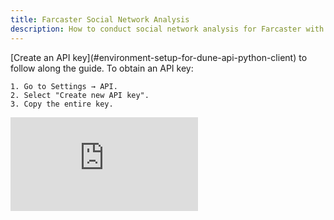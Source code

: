 ```yaml
---
title: Farcaster Social Network Analysis
description: How to conduct social network analysis for Farcaster with Dune API and Python (summary statistics, centrality measures, graph sampling, and community detection)
---
```


<Check>
[Create an API key](#environment-setup-for-dune-api-python-client) to follow along the guide.
    To obtain an API key:

    1. Go to Settings → API.
    2. Select "Create new API key".
    3. Copy the entire key.

</Check>

<div
  style={{
    position: "relative",
    paddingBottom: "calc(55.052083333333336% + 41px)",
    height: 0,
    width: "100%",
  }}
>
  <iframe
    src="https://demo.arcade.software/f07eudjtOJz9URF8TGa5?embed"
    frameBorder={0}
    loading="lazy"
    webkitallowfullscreen=""
    mozallowfullscreen=""
    allowFullScreen=""
    style={{
      position: "absolute",
      top: 0,
      left: 0,
      width: "100%",
      height: "100%",
      colorScheme: "light",
    }}
    title="how to generate API key"
  />
</div>

In the age of digital interconnectivity, platforms like Facebook and Instagram leverage the intricate webs of user relationships to drive their strategies, from identifying top influencers to deploying targeted ads to deciding what content to recommend on user's feed. Yet, obtaining and analyzing real-world social network data is no small feat. For those with a budding interest in graph theory or network analysis, this guide will pave your path. Delve deep as we walk you through analyzing data from Farcaster, a fully decentralized social network, using Python and the Dune API. It's a unique opportunity that many platforms guard closely.

👣 In this guide, we'll cover the basics of network analysis in four parts: (1) 📊 summary statistics, (2) 📏 centrality measures, (3) 🔍 graph sampling, and (4) 🏘️ community detection.

📌 Dive into our [Github notebook](<https://github.com/duneanalytics/python-notebook-examples/blob/main/social_network/Farcaster%20Network%20Analysis%20(Summary%20Stats%2C%20Centrality%20Measures%2C%20Sampling%2C%20%26%20Community%20Detection).ipynb>) to actively follow the code as you navigate this guide.

<Note>
    - This example uses the Dune Python client, a framework for interacting with Dune's official API. Dune Client can [be found here](https://github.com/duneanalytics/dune-client) and installed by doing `pip install dune-client`

    - Credit consumption for each Dune API action is estimated and printed out with a ⛽ symbol. To learn more about credit, [please visit this page](learning/how-tos/credit-system-on-dune).

    - The network was constructed using one month of Farcaster data, ending on October 23, 2023.

</Note>
## Prerequisite

- This guide assumes you have basic understanding of what a graph, or a network is, including terminology like nodes, edges, weights, and directions.
- If you need help here, please try resources like Medium and YouTube, which are just a Google search away.
- If you need a specific recommendation, check this out, in both [written format](https://towardsdatascience.com/social-network-analysis-from-theory-to-applications-with-python-d12e9a34c2c7) and [video format](https://www.youtube.com/watch?v=px7ff2_Jeqw)

## Setups and Dataset

### Construct Dataset

To build a network, we need nodes and their relationships. Refer to [this Dune query](https://dune.com/queries/3078764?category=third_party_data&schema=neynar&catalog=dune) for data required.

- Nodes are identified by a unique "fid" (Farcaster ID).
- Relationships (edges) between nodes are based on four actions: follow, like, repost, and comment.
- Interaction weights are: follow = 5, like = 1, repost = 3, comment = 2. They consider directionality.
- These interactions as parameterized variables, adjust as needed.

### Packages and Imports

Install required packages with:

```bash
pip install -r requirements.txt
```

This is the content in [requirements.txt](https://github.com/duneanalytics/python-notebook-examples/blob/main/social_network/requirements.txt):

```txt
pandas
networkx
python-louvain
matplotlib
plotly
python-dotenv
dune-client
nltk
```

Then, load necessary libraries:

```py
import pandas as pd
import networkx as nx
import community as community_louvain
from networkx import community
import matplotlib.pyplot as plt
import plotly.graph_objects as go
import json
from dune_client.types import QueryParameter
from dune_client.client import DuneClient
from dune_client.query import QueryBase
from multiprocessing import Pool
import nltk
from nltk.tokenize import word_tokenize
from nltk.corpus import stopwords
from collections import Counter
import random
import itertools
import warnings

nltk.download('stopwords')
nltk.download('punkt')
```

### Environment Setup for Dune API Python Client

For the Dune API, obtain an API key:

1. Go to Settings → API.
2. Select "Create new API key".
3. Copy the entire key.

<div
  style={{
    position: "relative",
    paddingBottom: "calc(55.052083333333336% + 41px)",
    height: 0,
    width: "100%",
  }}
>
  <iframe
    src="https://demo.arcade.software/f07eudjtOJz9URF8TGa5?embed"
    frameBorder={0}
    loading="lazy"
    webkitallowfullscreen=""
    mozallowfullscreen=""
    allowFullScreen=""
    style={{
      position: "absolute",
      top: 0,
      left: 0,
      width: "100%",
      height: "100%",
      colorScheme: "light",
    }}
    title="how to generate API key"
  />
</div>

Export your API key:

```
DUNE_API_KEY=<insert your key>
DUNE_API_REQUEST_TIMEOUT=120
```

Adjust the timeout as necessary.

### Import Data into Notebook and Construct the DiGraph

There are two methods to export data from Dune and into notebook:

<Tabs>
  <Tab title="FiGet Latest Resultrst">

    Retrieve the latest result, which is faster as it bypasses execution.

    ```py
    query_result = pd.DataFrame(dune.get_latest_result(3078764, max_age_hours=72).result.rows)
    # can call get_latest_result_dataframe once newest version of Dune Client is released
    ```

  </Tab>
  <Tab title="Query a Query
">

  </Tab>
  <Tab title="Second">

    Trigger a new execution, allowing flexible parameter adjustments directly from the notebook.

    ```py
    query = QueryBase(
        name="Farcaster Centrality Measures",
        query_id=3078764,
        params=[
            # Here we can play with different weights we are assigning to each type of reaction in this directed graph
            QueryParameter.number_type(name="follow_points", value=5),
            QueryParameter.number_type(name="like_points", value=1),
            QueryParameter.number_type(name="recast_points", value=3),
            QueryParameter.number_type(name="reply_points", value=2),
            QueryParameter.number_type(name="past_n_months", value=1),
        ],
    )
    query_result = dune.run_query_dataframe(query=query, performance="large") # specify large cluster for faster runtime
    ```

  </Tab>
</Tabs>

To build a [DiGraph](https://networkx.org/documentation/stable/reference/classes/digraph.html#networkx.DiGraph) (graph with directed edges), simply use `NetworkX`'s [`from_pandas_edgelist` function](https://networkx.org/documentation/stable/reference/generated/networkx.convert_matrix.from_pandas_edgelist.html).

```py
G = nx.from_pandas_edgelist(query_result,
                            source='from_user',
                            target='to_user',
                            edge_attr='total_points',
                            create_using=nx.DiGraph())
```

With our setup complete, let's dive into the summary statistics of the social network we've constructed.

## 📊 Part 1: Summary Statistics

Let's start by assessing our graph's summary statistics such as density and average degree. Through metrics like density and average degree, we see Farcaster users are sparsely connected. A plotted degree distribution and number of strongly connected components reveal few highly connected users and significant segmentation into isolated clusters.

Here's a brief code snippet. For the comprehensive version, visit the [Github notebook](<https://github.com/duneanalytics/python-notebook-examples/blob/main/social_network/Farcaster%20Network%20Analysis%20(Summary%20Stats%2C%20Centrality%20Measures%2C%20Sampling%2C%20%26%20Community%20Detection).ipynb>).

<Tabs>
  <Tab title="Density">
    ```py
    density = nx.density(G)
    print(f"Density: \{density:.4f}")
    ```
  </Tab>
  <Tab title="Avg Degree ">
    ```py
    avg_degree = sum(dict(G.degree()).values()) / float(len(G.nodes))
    print(f"Average Degree: \{avg_degree:.4f}")
    ```
  </Tab>
  <Tab title="Degree Distribution">
    ```py
    degree_sequence = sorted([d for n, d in G.degree()], reverse=True)

    plt.hist(degree_sequence, bins=20)
    plt.title("Degree Distribution")
    plt.xlabel("Degree")
    plt.ylabel("Count")
    ```

  </Tab>
  <Tab title="Strongly Connected Components">
    ```py
    num_strongly_conn_comp = nx.number_strongly_connected_components(G)
    print(f"Number of Strongly Connected Components: \{num_strongly_conn_comp}")
    ```
  </Tab>
</Tabs>

## 📏 Part 2: Centrality Measures

Centrality measures identify important nodes in a network, but "importance" can be defined in many ways. In this guide, we will explore:

- **Degree Centrality**: Gauges a node's exposure by counting its connected edges.

```py
degree_centrality = nx.degree_centrality(G)
```

- **Betweenness Centrality**: Measures a node's control over communication between others.

```py
betweenness_centrality = nx.betweenness_centrality(G, normalized=True) # can add k=1000 when optimization is needed
```

- **Closeness Centrality**: Assesses how fast information spreads from one node to all others.

```py
closeness_centrality = nx.closeness_centrality(G)
```

- **Eigenvector Centrality**: Evaluates influence based on the importance of connected nodes.

```py
eigenvector_centrality = nx.eigenvector_centrality(G, max_iter=200)
```

- **PageRank**: Used by Google, it considers the structure of incoming links.

```py
pagerank = nx.pagerank(G, alpha=0.85)
```

_Again, above is a brief code snippet. For the comprehensive version, visit the [Github notebook](<https://github.com/duneanalytics/python-notebook-examples/blob/main/social_network/Farcaster%20Network%20Analysis%20(Summary%20Stats%2C%20Centrality%20Measures%2C%20Sampling%2C%20%26%20Community%20Detection).ipynb>)._

👑 And the influencer crown? Unsurprisingly, it goes to Farcaster's founder, Dan (dwr.eth). Of course, who else could it be? 😉

## 🎨 Bonus part: Visualizing Networks

Visualization enhances any analysis, but visualizing extensive networks like ours can be a maze. Let's navigate two visualization paths you can adapt further:

- In Gephi: [Gephi](https://gephi.org/) is a good tool to presenting large networks comprehensively. Export the graph from Python with nx.write_gml(G, "file_name.gml") and dive into Gephi. Tweak node sizes, colors, and labels to distill insights.

- In Python notebook: for a more focused lens, visualize the top 200 nodes by degree with NetworkX. Node color denotes out-degree: a blue node engages less, while a red one is more active. Node size illustrates in-degree, reflecting the interactions received.

<Tabs>
  <Tab title="Static">
    ```py
    # Layout
    pos = nx.spring_layout(G)

    # Node Colors (heatmap-style based on out-degree)
    out_degrees = [G.out_degree(n) for n in G.nodes()]
    max_out_degree = max(out_degrees)
    colors = plt.cm.coolwarm([d/max_out_degree for d in out_degrees])

    # Adjusting alpha for visibility
    alpha_values = [0.7 + 0.3 * (d/max_out_degree) for d in out_degrees]

    # Node Sizes (based on in-degree)
    in_degrees = [G.in_degree(n) for n in G.nodes()]
    size_factor = 10  # adjust this value to fit your needs
    sizes = [d * size_factor for d in in_degrees]

    # Set the figure size
    plt.figure(figsize=(15, 10))

    # Draw Nodes and Edges
    nx.draw_networkx_nodes(G, pos, node_color=colors, node_size=sizes, alpha=alpha_values)
    nx.draw_networkx_edges(G, pos, edge_color='gray', alpha=0.5)  # Set edge color to gray or any distinct color you prefer
    nx.draw_networkx_labels(G, pos)  # Optional: if you want labels on nodes

    plt.title("Top 200 influential users in Farcaster network")
    plt.show()
    ```

  </Tab>
  <Tab title="Interactive">
    ```py
    # Layout
    pos = nx.kamada_kawai_layout(G)

    # Node Colors (heatmap-style based on out-degree)
    out_degrees = [G.out_degree(n) for n in G.nodes()]
    max_out_degree = max(out_degrees)
    colorscale = [[0, 'blue'], [1, 'red']]
    node_colors = [d/max_out_degree for d in out_degrees]

    # Node Sizes (adjusted for better visibility)
    size_factor = 0.5
    sizes = [d * size_factor + 5 for d in in_degrees]  # Added a constant to ensure even nodes with 0 in-degrees are visible

    # Edge coordinates for plotting
    edge_x = []
    edge_y = []
    for edge in G.edges():
        x0, y0 = pos[edge[0]]
        x1, y1 = pos[edge[1]]
        edge_x.extend([x0, x1, None])
        edge_y.extend([y0, y1, None])

    # Node coordinates for plotting
    node_x = [pos[node][0] for node in G.nodes()]
    node_y = [pos[node][1] for node in G.nodes()]

    # Node Labels
    labels = list(G.nodes())

    # Create the plot using Plotly
    edge_trace = go.Scatter(x=edge_x, y=edge_y, mode='lines', line=dict(color='gray', width=0.5), opacity=0.7)
    node_trace = go.Scatter(x=node_x, y=node_y, mode='markers+text', marker=dict(size=sizes, color=node_colors, colorscale=colorscale, showscale=True, opacity=0.8), text=labels, textposition="top center", hoverinfo='text')

    fig = go.Figure(data=[edge_trace, node_trace])

    # Adjusting layout for better visualization
    fig.update_layout(showlegend=False, hovermode='closest', width=1000, height=1000)

    fig.show()
    ```

  </Tab>
</Tabs>

In our interactive plot, briang (large, blue) contrasts with n (smaller, red). It suggests briang attracts more interactions, whereas n is the initiator in recent activity.

## 🔍 Part 3: Graph Sampling

Graph sampling is essential for handling large networks. Random Node Sampling (RNS) and Random Walk Sampling (RWS) are two simple methods we will cover here.

_Again, below is a brief code snippet. For the comprehensive version, visit the [Github notebook](<https://github.com/duneanalytics/python-notebook-examples/blob/main/social_network/Farcaster%20Network%20Analysis%20(Summary%20Stats%2C%20Centrality%20Measures%2C%20Sampling%2C%20%26%20Community%20Detection).ipynb>)._

<Tabs>
  <Tab title="Random Node Sampling">
    ```py
    def random_node_sampling(graph, num_nodes, seed=None):
        if seed is not None:
            random.seed(seed)  # Set the random seed if provided
            
        sampled_nodes = random.sample(graph.nodes(), num_nodes)
        return graph.subgraph(sampled_nodes)
    ```
  </Tab>
  <Tab title="Random Walk Sampling">
    Note that we need to pick a node to start this random walk. 
    ```py
    def random_walk_sampling(graph, start_node, num_nodes, seed=None):
        if seed is not None:
            random.seed(seed)  # Set the random seed if provided

        sampled_nodes = set([start_node])
        current_node = start_node

        while len(sampled_nodes) < num_nodes:
            neighbors = list(graph.neighbors(current_node))

            # If there are no neighbors, backtrack to a previously visited node
            if not neighbors:
                previous_nodes = list(sampled_nodes)
                random.shuffle(previous_nodes)
                for previous_node in previous_nodes:
                    neighbors = list(graph.neighbors(previous_node))
                    if neighbors:
                        current_node = random.choice(neighbors)
                        break

            # If there are neighbors, choose a random one
            else:
                current_node = random.choice(neighbors)

            sampled_nodes.add(current_node)

        return graph.subgraph(sampled_nodes)
    ```

  </Tab>
</Tabs>

## 🏘️ Part 4: Community Detection

Community detection, akin to clustering in traditional data analysis, reveals hidden structures within our sampled graph. While you might lean towards classic algorithms like k-means, specialized methods like the Louvain, which focuses on modularity, offer tailored insights. But remember, there's no universal solution—your choice should resonate with your graph's nature and your objectives.

Here we illustrate how to use Louvain and Girvan-Newman methods to perform community detection on our sampled network (derived by doing random node sampling).

<Tabs>
  <Tab title="Louvain">
    ```py
    def louvain_community(G, n=3, draw=True):
        partition = community_louvain.best_partition(G)
        pos = nx.spring_layout(G)
        draw_communities(G, partition, pos, draw)
        num_communities, average_size, sorted_communities = get_community_stats(partition)
        print(f"Number of detected communities: {num_communities}")
        print(f"Average community size: {average_size:.2f} nodes\n")
        print_top_communities(n, sorted_communities)
        return sorted_communities[:n] if n else sorted_communities
    ```
  </Tab>
  <Tab title="Girvan-Newman">
    ```py
    def girvan_newman_community(G, n=3, draw=True):
        communities_generator = community.girvan_newman(G)
        top_level_communities = next(communities_generator)
        partition_gn = {node: cid + 1 for cid, community in enumerate(top_level_communities) for node in community}
        pos = nx.spring_layout(G)
        draw_communities(G, partition_gn, pos, draw)
        num_communities, average_size, sorted_communities = get_community_stats(partition_gn)
        print(f"Number of detected communities: {num_communities}")
        print(f"Average community size: {average_size:.2f} nodes\n")
        print(f"Top {n} Communities:")
        print_top_communities(n, sorted_communities)
        return sorted_communities[:n] if n else sorted_communities
    ```
  </Tab>
  <Tab title="Example community detection">
    ```py
    result_louvain_random_node = louvain_community(random_node_sampling(G, 500, 11).to_undirected())
    ```
  </Tab>
</Tabs>

With these communities in hand, it's time to dig deeper. Here we illustrate how to take the top 3 communities detected in above steps, use [Dune API and parameters to retrieve social posts of these communities](https://dune.com/queries/3128246), and perform a word frequency analysis. This will shed light on the unique conversational nuances of each group.

```py
# Create a figure and a grid of subplots
fig, axs = plt.subplots(3, 1, figsize=(20, 15))

for idx, result_list in enumerate(result_louvain_random_node): # replace the results here
    # Joining items and formatting string
    quoted_items = "', '".join(result_list)
    formatted_string = f"'{quoted_items}'"

    # Define the query
    query = QueryBase(
        name="Farcaster texts lookup by handles",
        query_id=3128246, # https://dune.com/queries/3128246
        params=[
            QueryParameter.text_type(name="farcaster_handles", value=formatted_string),
            QueryParameter.number_type(name="past_n_months", value=1),
        ],
    )
    query_result = dune.run_query_dataframe(query=query, performance="large")  # Specify large cluster for faster runtime

    est_credits = query_result.size/1_000 + 20 # 20 credits for large cluster
    print(f"⛽ Estimated credit consumption from this run is {est_credits:,.1f}")


    # Concatenating all text data from the 'text' column into a single string
    text_data = query_result['text'].str.cat(sep=' ')

    # Tokenization
    tokens = word_tokenize(text_data.lower())  # Converts to lowercase

    # Removing stopwords
    tokens = [word for word in tokens if word.isalpha() and word not in stopwords.words('english')]

    # Word frequency
    word_freq = Counter(tokens)

    # Get the most common words and their counts
    words, counts = zip(*word_freq.most_common(10))

    # Plotting on the corresponding subplot
    axs[idx].bar(words, counts)
    axs[idx].set_xlabel('Words')
    axs[idx].set_ylabel('Frequency')
    axs[idx].set_title(f'Word Frequency Analysis - List {idx + 1}')

    # Set the font size of the x-axis labels
    axs[idx].tick_params(axis='x', labelsize=15)  # Change 12 to the desired font size


# Adjust the spacing between the plots
plt.tight_layout()
plt.show()
```

But of course, with text analysis, you can venture into topic modeling or sentiment analysis. There's a universe of analytical adventures waiting!

## Conclusion

We've crafted a primer on conducting social network analysis using Farcaster with the Dune API and Python. Farcaster's decentralized data offers a unique perspective, especially when mainstream platforms like Facebook restrict access, and even Twitter is tightening its grip. Dive into summary statistics, centrality measures, graph sampling, and community detection using real-world data.

Explore how to interact with Dune's data via its API and seamlessly export for your analysis endeavors. If your curiosity beckons and you're keen to experiment, let this guide be your helper companion.

Let's get connected! Any questions or thoughts about this guide or ideas for future guide, let me know via [LinkedIn](https://www.linkedin.com/in/jackieyingzhuzhang/), [Twitter](https://twitter.com/agaperste) or [Warpcast](https://warpcast.com/agaperste-)!
